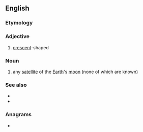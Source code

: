 ==English==

===Etymology===
{{confix|en|seleno|oid}}

===Adjective===
{{en-adj}}

# [[crescent]]-shaped

===Noun===
{{en-noun}}

# any [[satellite]] of the [[Earth]]'s [[moon]] (none of which are known)

===See also===
* {{l|en|selenic}}
* {{l|en|solenoid}}

===Anagrams===
* {{anagrams|en|a=deeilnos|enediols|enolised|esloined|lesioned}}
